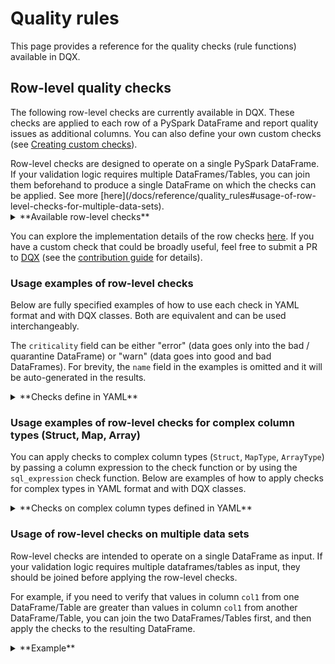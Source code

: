 
# Quality rules

This page provides a reference for the quality checks (rule functions) available in DQX.

## Row-level quality checks

The following row-level checks are currently available in DQX.
These checks are applied to each row of a PySpark DataFrame and report quality issues as additional columns.
You can also define your own custom checks (see [Creating custom checks](#creating-custom-checks)).

<Admonition type="warning" title="Applicability">
Row-level checks are designed to operate on a single PySpark DataFrame.
If your validation logic requires multiple DataFrames/Tables, you can join them beforehand to produce a single DataFrame on which the checks can be applied.
See more [here](/docs/reference/quality_rules#usage-of-row-level-checks-for-multiple-data-sets).
</Admonition>

<details style={{ backgroundColor: 'transparent', color: 'neutral' }}>
<summary>**Available row-level checks**</summary>
| Check                            | Description                                                                                                                                                                                                                                                                        | Arguments                                                                                                                                                                                                                                                                                                                                                 |
| -------------------------------- | ---------------------------------------------------------------------------------------------------------------------------------------------------------------------------------------------------------------------------------------------------------------------------------- | --------------------------------------------------------------------------------------------------------------------------------------------------------------------------------------------------------------------------------------------------------------------------------------------------------------------------------------------------------- |
| is_not_null                      | Checks whether the values in the input column are not null.                                                                                                                                                                                                                        | col_name: column to check (can be a string column name or a column expression)                                                                                                                                                                                                                                                                            |
| is_not_empty                     | Checks whether the values in the input column are not empty (but may be null).                                                                                                                                                                                                     | col_name: column to check (can be a string column name or a column expression)                                                                                                                                                                                                                                                                            |
| is_not_null_and_not_empty        | Checks whether the values in the input column are not null and not empty.                                                                                                                                                                                                          | col_name: column to check (can be a string column name or a column expression); trim_strings: optional boolean flag to trim spaces from strings                                                                                                                                                                                                           |
| is_in_list                       | Checks whether the values in the input column are present in the list of allowed values (null values are allowed).                                                                                                                                                                 | col_name: column to check (can be a string column name or a column expression); allowed: list of allowed values                                                                                                                                                                                                                                           |
| is_not_null_and_is_in_list       | Checks whether the values in the input column are not null and present in the list of allowed values.                                                                                                                                                                              | col_name: column to check (can be a string column name or a column expression); allowed: list of allowed values                                                                                                                                                                                                                                           |
| is_not_null_and_not_empty_array  | Checks whether the values in the array input column are not null and not empty.                                                                                                                                                                                                    | col_name: column to check (can be a string column name or a column expression)                                                                                                                                                                                                                                                                            |
| is_in_range                      | Checks whether the values in the input column are in the provided range (inclusive of both boundaries).                                                                                                                                                                            | col_name: column to check (can be a string column name or a column expression); min_limit: min limit as number, date, timestamp, column name or sql expression; max_limit: max limit as number, date, timestamp, column name or sql expression                                                                                                            |
| is_not_in_range                  | Checks whether the values in the input column are outside the provided range (inclusive of both boundaries).                                                                                                                                                                       | col_name: column to check (can be a string column name or a column expression); min_limit: min limit as number, date, timestamp, column name or sql expression; max_limit: max limit as number, date, timestamp, column name or sql expression                                                                                                            |
| is_not_less_than                 | Checks whether the values in the input column are not less than the provided limit.                                                                                                                                                                                                | col_name: column to check (can be a string column name or a column expression); limit: limit as number, date, timestamp, column name or sql expression                                                                                                                                                                                                    |
| is_not_greater_than              | Checks whether the values in the input column are not greater than the provided limit.                                                                                                                                                                                             | col_name: column to check (can be a string column name or a column expression); limit: limit as number, date, timestamp, column name or sql expression                                                                                                                                                                                                    |
| is_valid_date                    | Checks whether the values in the input column have valid date formats.                                                                                                                                                                                                             | col_name: column to check (can be a string column name or a column expression); date_format: optional date format (e.g. 'yyyy-mm-dd')                                                                                                                                                                                                                     |
| is_valid_timestamp               | Checks whether the values in the input column have valid timestamp formats.                                                                                                                                                                                                        | col_name: column to check (can be a string column name or a column expression); timestamp_format: optional timestamp format (e.g. 'yyyy-mm-dd HH:mm:ss')                                                                                                                                                                                                  |
| is_not_in_future                 | Checks whether the values in the input column contain a timestamp that is not in the future, where 'future' is defined as current_timestamp + offset (in seconds).                                                                                                                 | col_name: column to check (can be a string column name or a column expression); offset: offset to use; curr_timestamp: current timestamp, if not provided current_timestamp() function is used                                                                                                                                                            |
| is_not_in_near_future            | Checks whether the values in the input column contain a timestamp that is not in the near future, where 'near future' is defined as greater than the current timestamp but less than the current_timestamp + offset (in seconds).                                                  | col_name: column to check (can be a string column name or a column expression); offset: offset to use; curr_timestamp: current timestamp, if not provided current_timestamp() function is used                                                                                                                                                            |
| is_older_than_n_days             | Checks whether the values in one input column are at least N days older than the values in another column.                                                                                                                                                                         | col_name: column to check (can be a string column name or a column expression); days: number of days; curr_date: current date, if not provided current_date() function is used                                                                                                                                                                            |
| is_older_than_col2_for_n_days    | Checks whether the values in one input column are at least N days older than the values in another column.                                                                                                                                                                         | col_name1: first column to check (can be a string column name or a column expression); col_name2: second column to check (can be a string column name or a column expression); days: number of days                                                                                                                                                       |
| is_unique                        | Checks whether the values in the input column are unique and reports an issue for each row that contains a duplicate value. It supports uniqueness check for multiple columns (composite key). Null values are considered duplicates by default, following the ANSI SQL standard.  | columns: columns to check (can be a list of string column names or column expressions); window_spec: optional window specification as a string or column object, you must handle NULLs correctly using coalesce() to prevent rows exclusion; null_not_distinct: if False (default), null values are considered distinct and will be flagged as duplicates |
| regex_match                      | Checks whether the values in the input column match a given regex.                                                                                                                                                                                                                 | col_name: column to check (can be a string column name or a column expression); regex: regex to check; negate: if the condition should be negated (true) or not                                                                                                                                                                                           |
| sql_expression                   | Checks whether the values meet the condition provided as an SQL expression, e.g. `a = 'str1' and a > b`                                                                                                                                                                            | expression: sql expression to check on a dataframe; msg: optional message to output; name: optional name of the resulting column; negate: if the condition should be negated                                                                                                                                                                              |
</details>

You can explore the implementation details of the row checks [here](https://github.com/databrickslabs/dqx/blob/main/src/databricks/labs/dqx/row_checks.py).
If you have a custom check that could be broadly useful, feel free to submit a PR to [DQX](https://github.com/databrickslabs/dqx) (see the [contribution guide](/docs/dev/contributing) for details).

### Usage examples of row-level checks

Below are fully specified examples of how to use each check in YAML format and with DQX classes. Both are equivalent and can be used interchangeably.

The `criticality` field can be either "error" (data goes only into the bad / quarantine DataFrame) or "warn" (data goes into good and bad DataFrames).
For brevity, the `name` field in the examples is omitted and it will be auto-generated in the results.

<details style={{ backgroundColor: 'transparent', color: 'neutral' }}>
<summary>**Checks define in YAML**</summary>
```yaml
# is_not_null check
- criticality: error
  check:
    function: is_not_null
    arguments:
      col_name: col1

# is_not_empty check
- criticality: error
  check:
    function: is_not_empty
    arguments:
      col_name: col1

# is_not_null_and_not_empty check
- criticality: error
  check:
    function: is_not_null_and_not_empty
    arguments:
      col_name: col1
      trim_strings: true

# is_in_list check
- criticality: error
  check:
    function: is_in_list
    arguments:
      col_name: col2
      allowed:
      - 1
      - 2
      - 3

# is_not_null_and_is_in_list check
- criticality: error
  check:
    function: is_not_null_and_is_in_list
    arguments:
      col_name: col2
      allowed:
      - 1
      - 2
      - 3

# is_not_null_and_not_empty_array check
- criticality: error
  check:
    function: is_not_null_and_not_empty_array
    arguments:
      col_name: col4

# is_in_range check
- criticality: error
  check:
    function: is_in_range
    arguments:
      col_name: col2
      min_limit: 1
      max_limit: 10
- criticality: error
  check:
    function: is_in_range
    arguments:
      col_name: col5
      min_limit: 2025-01-01
      max_limit: 2025-02-24
- criticality: error
  check:
    function: is_in_range
    arguments:
      col_name: col6
      min_limit: 2025-01-01 00:00:00
      max_limit: 2025-02-24 01:00:00
- criticality: error
  check:
    function: is_in_range
    arguments:
      col_name: col3
      min_limit: col2
      max_limit: col2 * 2

# is_not_in_range check
- criticality: error
  check:
    function: is_not_in_range
    arguments:
      col_name: col2
      min_limit: 11
      max_limit: 20
- criticality: error
  check:
    function: is_not_in_range
    arguments:
      col_name: col5
      min_limit: 2025-02-25
      max_limit: 2025-02-26
- criticality: error
  check:
    function: is_not_in_range
    arguments:
      col_name: col6
      min_limit: 2025-02-25 00:00:00
      max_limit: 2025-02-26 01:00:00
- criticality: error
  check:
    function: is_not_in_range
    arguments:
      col_name: col3
      min_limit: col2 + 10
      max_limit: col2 * 10

# is_not_less_than check
- criticality: error
  check:
    function: is_not_less_than
    arguments:
      col_name: col2
      limit: 0
- criticality: error
  check:
    function: is_not_less_than
    arguments:
      col_name: col5
      limit: 2025-01-01
- criticality: error
  check:
    function: is_not_less_than
    arguments:
      col_name: col6
      limit: 2025-01-01 01:00:00
- criticality: error
  check:
    function: is_not_less_than
    arguments:
      col_name: col3
      limit: col2 - 10

# is_not_greater_than check
- criticality: error
  check:
    function: is_not_greater_than
    arguments:
      col_name: col2
      limit: 10
- criticality: error
  check:
    function: is_not_greater_than
    arguments:
      col_name: col5
      limit: 2025-03-01
- criticality: error
  check:
    function: is_not_greater_than
    arguments:
      col_name: col6
      limit: 2025-03-24 01:00:00
- criticality: error
  check:
    function: is_not_greater_than
    arguments:
      col_name: col3
      limit: col2 + 10

# is_valid_date check
- criticality: error
  check:
    function: is_valid_date
    arguments:
      col_name: col5
- criticality: error
  name: col5_is_not_valid_date2
  check:
    function: is_valid_date
    arguments:
      col_name: col5
      date_format: yyyy-MM-dd

# is_valid_timestamp check
- criticality: error
  check:
    function: is_valid_timestamp
    arguments:
      col_name: col6
      timestamp_format: yyyy-MM-dd HH:mm:ss
- criticality: error
  name: col6_is_not_valid_timestamp2
  check:
    function: is_valid_timestamp
    arguments:
      col_name: col6

# is_not_in_future check
- criticality: error
  check:
    function: is_not_in_future
    arguments:
      col_name: col6
      offset: 86400

# is_not_in_near_future check
- criticality: error
  check:
    function: is_not_in_near_future
    arguments:
      col_name: col6
      offset: 36400

# is_older_than_n_days check
- criticality: error
  check:
    function: is_older_than_n_days
    arguments:
      col_name: col5
      days: 10000

# is_older_than_col2_for_n_days check
- criticality: error
  check:
    function: is_older_than_col2_for_n_days
    arguments:
      col_name1: col5
      col_name2: col6
      days: 2

# is_unique check
- criticality: error
  check:
    function: is_unique
    arguments:
      columns:
      - col1

# is_unique for multiple columns (composite key), nulls as distinct (default behavior)
# eg. (1, NULL) not equals (1, NULL) and (NULL, NULL) not equals (NULL, NULL)
- criticality: error
  name: composite_key_col1_and_col2_is_not_unique
  check:
    function: is_unique
    arguments:
      columns:
      - col1
      - col2

# is_unique for multiple columns (composite key), nulls as not distinct
# eg. (1, NULL) equals (1, NULL) and (NULL, NULL) equals (NULL, NULL)
- criticality: error
  name: composite_key_col1_and_col2_is_not_unique
  check:
    function: is_unique
    arguments:
      columns:
      - col1
      - col2
      null_not_distinct: True

# is_unique check with custom window
# provide default value for NULL in the time column of the window spec using coalesce() to prevent rows exclusion!
- criticality: error
  name: col1_is_not_unique2
  check:
    function: is_unique
    arguments:
      columns:
      - col1
      window_spec: window(coalesce(col6, '1970-01-01'), '10 minutes')

# regex_match check
- criticality: error
  check:
    function: regex_match
    arguments:
      col_name: col2
      regex: '[0-9]+'
      negate: false

# sql_expression check
- criticality: error
  check:
    function: sql_expression
    arguments:
      expression: col3 >= col2 and col3 <= 10
      msg: col3 is less than col2 and col3 is greater than 10
      name: custom_output_name
      negate: false
```
</details>

<details style={{ backgroundColor: 'transparent', color: 'neutral' }}>
<summary>**Checks defined using DQX classes**</summary>
```python
from databricks.labs.dqx.rule import DQColRule
from databricks.labs.dqx import row_checks
from datetime import datetime

checks = [
    # is_not_null check
    DQColRule(
        criticality="error",
        check_func=row_checks.is_not_null,
        col_name="col1"
    ),
    # is_not_empty check
    DQColRule(
        criticality="error",
        check_func=row_checks.is_not_empty,
        col_name="col1"
    ),
    # is_not_null_and_not_empty check
    DQColRule(
        criticality="error",
        check_func=row_checks.is_not_null_and_not_empty,
        col_name="col1",
        check_func_kwargs={"trim_strings": True}
    ),
    # is_in_list check
    DQColRule(
        criticality="error",
        check_func=row_checks.is_in_list,
        col_name="col2",
        check_func_args=[[1, 2, 3]]
    ),
    # is_not_null_and_is_in_list check
    DQColRule(
        criticality="error",
        check_func=row_checks.is_not_null_and_is_in_list,
        col_name="col2",
        check_func_args=[[1, 2, 3]]
    ),
    # is_not_null_and_not_empty_array check
    DQColRule(
        criticality="error",
        check_func=row_checks.is_not_null_and_not_empty_array,
        col_name="col4"
    ),
    # is_in_range check
    DQColRule(
        criticality="error",
        check_func=row_checks.is_in_range,
        col_name="col2",
        check_func_kwargs={"min_limit": 1, "max_limit": 10}
    ),
    DQColRule(
        criticality="error",
        check_func=row_checks.is_in_range,
        col_name="col5",
        check_func_kwargs={
            "min_limit": datetime(2025, 1, 1).date(),
            "max_limit": datetime(2025, 2, 24).date()
        }
    ),
    DQColRule(
        criticality="error",
        check_func=row_checks.is_in_range,
        col_name="col6",
        check_func_kwargs={
            "min_limit": datetime(2025, 1, 1, 0, 0, 0),
            "max_limit": datetime(2025, 2, 24, 1, 0, 0)
         }
    ),
    DQColRule(
        criticality="error",
        check_func=row_checks.is_in_range,
        col_name="col3",
        check_func_kwargs={
            "min_limit": "col2",
            "max_limit": "col2 * 2"
        }
    ),
    # is_not_in_range check
    DQColRule(
        criticality="error",
        check_func=row_checks.is_not_in_range,
        col_name="col2",
        check_func_kwargs={
            "min_limit": 11,
            "max_limit": 20
        }
    ),
    DQColRule(
        criticality="error",
        check_func=row_checks.is_not_in_range,
        col_name="col5",
        check_func_kwargs={
            "min_limit": datetime(2025, 2, 25).date(),
            "max_limit": datetime(2025, 2, 26).date()
        }
    ),
    DQColRule(
        criticality="error",
        check_func=row_checks.is_not_in_range,
        col_name="col6",
        check_func_kwargs={
            "min_limit": datetime(2025, 2, 25, 0, 0, 0),
             "max_limit": datetime(2025, 2, 26, 1, 0, 0)
         }
    ),
    DQColRule(
        criticality="error",
        check_func=row_checks.is_not_in_range,
        col_name="col3",
        check_func_kwargs={
            "min_limit": "col2 + 10",
            "max_limit": "col2 * 10"
         }
    ),
    # is_not_less_than check
    DQColRule(
        criticality="error",
        check_func=row_checks.is_not_less_than,
        col_name="col2",
        check_func_kwargs={"limit": 0}
    ),
    DQColRule(
        criticality="error",
        check_func=row_checks.is_not_less_than,
        col_name="col5",
        check_func_kwargs={"limit": datetime(2025, 1, 1).date()}
    ),
    DQColRule(
        criticality="error",
        check_func=row_checks.is_not_less_than,
        col_name="col6",
        check_func_kwargs={"limit": datetime(2025, 1, 1, 1, 0, 0)}
    ),
    DQColRule(
        criticality="error",
        check_func=row_checks.is_not_less_than,
        col_name="col3",
        check_func_kwargs={"limit": "col2 - 10"}
    ),
    # is_not_greater_than check
    DQColRule(
        criticality="error",
        check_func=row_checks.is_not_greater_than,
        col_name="col2",
        check_func_kwargs={"limit": 10}
    ),
    DQColRule(
        criticality="error",
        check_func=row_checks.is_not_greater_than,
        col_name="col5",
        check_func_kwargs={"limit": datetime(2025, 3, 1).date()}
    ),
    DQColRule(
        criticality="error",
        check_func=row_checks.is_not_greater_than,
        col_name="col6",
        check_func_kwargs={"limit": datetime(2025, 3, 24, 1, 0, 0)}
    ),
    DQColRule(
        criticality="error",
        check_func=row_checks.is_not_greater_than,
        col_name="col3",
        check_func_kwargs={"limit": "col2 + 10"}
    ),
    # is_valid_date check
    DQColRule(
        criticality="error",
        check_func=row_checks.is_valid_date,
        col_name="col5"
    ),
    DQColRule(
        criticality="error",
        check_func=row_checks.is_valid_date,
        col_name="col5",
        check_func_kwargs={"date_format": "yyyy-MM-dd"},
        name="col5_is_not_valid_date2"
    ),
    # is_valid_timestamp check
    DQColRule(
        criticality="error",
        check_func=row_checks.is_valid_timestamp,
        col_name="col6"
    ),
    DQColRule(
        criticality="error",
        check_func=row_checks.is_valid_timestamp,
        col_name="col6",
        check_func_kwargs={"timestamp_format": "yyyy-MM-dd HH:mm:ss"},
        name="col6_is_not_valid_timestamp2"
    ),
    # is_not_in_future check
    DQColRule(
        criticality="error",
        check_func=row_checks.is_not_in_future,
        col_name="col6",
        check_func_kwargs={"offset": 86400}
    ),
    # is_not_in_near_future check
    DQColRule(
        criticality="error",
        check_func=row_checks.is_not_in_near_future,
        col_name="col6",
        check_func_kwargs={"offset": 36400}
    ),
    # is_older_than_n_days check
    DQColRule(
        criticality="error",
        check_func=row_checks.is_older_than_n_days,
        col_name="col5",
        check_func_kwargs={"days": 10000}
    ),
    # is_older_than_col2_for_n_days check
    DQColRule(
        criticality="error",
        check_func=row_checks.is_older_than_col2_for_n_days,
        check_func_args=["col5", "col6", 2]
    ),
    # is_unique check defined using list of columns as string
    DQColRule(
        criticality="error",
        check_func=is_unique,
        check_func_kwargs={
            "columns": ["col1"]
        }
    ),
    # is_unique check defined using list of columns
    DQColRule(
        criticality="error",
        check_func=is_unique,
        check_func_kwargs={
            "columns": [F.col("col1")]
        }
    ),
    # is_unique for multiple columns (composite key), nulls as distinct (default behavior)
    # eg. (1, NULL) not equals (1, NULL) and (NULL, NULL) not equals (NULL, NULL)
    DQColRule(
        criticality="error",
        name="composite_key_col1_and_col2_is_not_unique",
        check_func=is_unique,
        check_func_kwargs={
            "columns": ["col1", "col2"]
        }
    ),
    # is_unique for multiple columns (composite key), nulls as not distinct
    # eg. (1, NULL) equals (1, NULL) and (NULL, NULL) equals (NULL, NULL)
    DQColRule(
        criticality="error",
        name="composite_key_col1_and_col2_is_not_unique_not_null_distinct",
        check_func=is_unique,
        check_func_kwargs={
            "columns": ["col1", "col2"],
            "null_not_distinct": True
        },
    ),
    # is_unique check with custom window
    DQColRule(
        criticality="error",
        name="col1_is_not_unique_custom_window",
        # provide default value for NULL in the time column of the window spec using coalesce()
        # to prevent rows exclusion!
        check_func=is_unique,
        check_func_kwargs={
            "columns": ["col1"],
            "window_spec": F.window(F.coalesce(F.col("col6"), F.lit(datetime(1970, 1, 1))), "10 minutes")
        },
    ),
    # regex_match check
    DQColRule(
        criticality="error",
        check_func=row_checks.regex_match,
        col_name="col2",
        check_func_kwargs={
            "regex": "[0-9]+", "negate": False
        }
    ),
    # sql_expression check
    DQColRule(
        criticality="error",
        check_func=row_checks.sql_expression,
        check_func_kwargs={
            "expression": "col3 >= col2 and col3 <= 10",
            "msg": "col3 is less than col2 and col3 is greater than 10",
            "name": "custom_output_name",
            "negate": False
        }
    ),
]
```
</details>

### Usage examples of row-level checks for complex column types (Struct, Map, Array)

You can apply checks to complex column types (`Struct`, `MapType`, `ArrayType`) by passing a column expression to the check function or by using the `sql_expression` check function.
Below are examples of how to apply checks for complex types in YAML format and with DQX classes.

<details style={{ backgroundColor: 'transparent', color: 'neutral' }}>
<summary>**Checks on complex column types defined in YAML**</summary>
```yaml
# is_not_null check applied to a struct column element (dot notation)
- criticality: error
  check:
    function: is_not_null
    arguments:
      col_name: col8.field1

# is_not_null check applied to a map column element
- criticality: error
  check:
    function: is_not_null
    arguments:
      col_name: try_element_at(col7, 'key1')

# is_not_null check applied to an array column element at the specified position
- criticality: error
  check:
    function: is_not_null
    arguments:
      col_name: try_element_at(col4, 1)

# is_not_greater_than check applied to an array column
- criticality: error
  check:
    function: is_not_greater_than
    arguments:
      col_name: array_max(col4)
      limit: 10

# is_not_less_than check applied to an array column
- criticality: error
  check:
    function: is_not_less_than
    arguments:
      col_name: array_min(col4)
      limit: 1

# sql_expression check applied to a map column element
- criticality: error
  check:
    function: sql_expression
    arguments:
      expression: try_element_at(col7, 'key1') < 10
      msg: col7 element 'key1' is less than 10
      name: col7_element_key1_less_than_10
      negate: false

# sql_expression check applied to an array of map column elements
- criticality: error
  check:
    function: sql_expression
    arguments:
      expression: not exists(col4, x -> x >= 10)
      msg: array col4 has an element greater than 10
      name: col4_all_elements_less_than_10
      negate: false

# apply check to multiple columns (simple col, struct, map and array)
- criticality: error
  check:
    function: is_not_null
    arguments:
      col_names:
        - col1 # col
        - col8.field1 # struct col
        - try_element_at(col7, 'key1') # map col
        - try_element_at(col4, 1) # array col
```
</details>

<details style={{ backgroundColor: 'transparent', color: 'neutral' }}>
<summary>**Checks on complex column types defined using DQX classes**</summary>
```python
import pyspark.sql.functions as F
from databricks.labs.dqx.rule import DQColRule
from databricks.labs.dqx import row_checks

checks = [
    # is_not_null check applied to a struct column element (dot notation)
    DQColRule(
        criticality="error",
        check_func=row_checks.is_not_null,
        col_name="col8.field1",
    ),
    # is_not_null check applied to a map column element
    DQColRule(
        criticality="error",
        check_func=row_checks.is_not_null,
        col_name=F.try_element_at("col7", F.lit("key1")),
    ),
    # is_not_null check applied to an array column element at the specified position
    DQColRule(
        criticality="error",
        check_func=row_checks.is_not_null,
        col_name=F.try_element_at("col4", F.lit(1)),
    ),
    # is_not_greater_than check applied to an array column
    DQColRule(
        criticality="error",
        check_func=row_checks.is_not_greater_than,
        col_name=F.array_max("col4"),
        check_func_kwargs={"limit": 10},
    ),
    # is_not_less_than check applied to an array column
    DQColRule(
        criticality="error",
        check_func=row_checks.is_not_less_than,
        col_name=F.array_min("col4"),
        check_func_kwargs={"limit": 1},
    ),
    # sql_expression check applied to a map column element
    DQColRule(
        criticality="error",
        check_func=row_checks.sql_expression,
        check_func_kwargs={
            "expression": "try_element_at(col7, 'key1') < 10",
            "msg": "col7 element 'key1' is less than 10",
            "name": "col7_element_key1_less_than_10",
            "negate": False,
        },
    ),
    # sql_expression check applied to an array of map column elements
    DQColRule(
        criticality="error",
        check_func=row_checks.sql_expression,
        check_func_kwargs={
            "expression": "not exists(col4, x -> x >= 10)",
            "msg": "array col4 has an element greater than 10",
            "name": "col4_all_elements_less_than_10",
            "negate": False,
        },
    ),
] + DQColSetRule(  # apply check to multiple columns (simple col, map and array)
        check_func=row_checks.is_not_null,
        criticality="error",
        columns=[
            "col1",  # col as string
            F.col("col2"),  # col
            "col8.field1",  # struct col
            F.try_element_at("col7", F.lit("key1")),  # map col
            F.try_element_at("col4", F.lit(1))  # array col
        ]
    ).get_rules()
```
</details>

### Usage of row-level checks on multiple data sets

Row-level checks are intended to operate on a single DataFrame as input. If your validation logic requires multiple dataframes/tables as input, they should be joined before applying the row-level checks.

For example, if you need to verify that values in column `col1` from one DataFrame/Table are greater than values in column `col1` from another DataFrame/Table, you can join the two DataFrames/Tables first, and then apply the checks to the resulting DataFrame.

<details style={{ backgroundColor: 'transparent', color: 'neutral' }}>
<summary>**Example**</summary>
```python
from databricks.labs.dqx.engine import DQEngine
from databricks.sdk import WorkspaceClient

# Join and filter two input tables
input_df = spark.sql("""
    SELECT t2.col1, t2.col2, t2.col3
    FROM (
        SELECT DISTINCT col1 FROM table1 WHERE col4 = 'foo'
    ) AS t1
    JOIN table2 AS t2
    ON t1.col1 = t2.col1
    WHERE t2.col1 > 0
""")

# Define and apply checks on the joined data sets
checks = yaml.safe_load("""
- criticality: error
  check:
    function: is_not_null
    arguments:
      col_name: col1
- criticality: error
  check:
    function: sql_expression
    arguments:
      expression: col3 >= col2 and col3 <= 10
      msg: col3 is less than col2 and col3 is greater than 10
      name: custom_output_name
      negate: false
""")

dq_engine = DQEngine(WorkspaceClient())
good_df, quarantine_df = dq_engine.apply_checks_by_metadata_and_split(input_df, checks)
```
</details>

## Applying filters on checks

You can apply checks to a part of the DataFrame by using a `filter`.
For example, to check that a column `a` is not null only when a column `b` is positive, you can define the check as follows:
```yaml
- criticality: error
  filter: col2 > 0
  check:
    function: is_not_null
    arguments:
      col_name: col1
```

## Creating custom checks

### Custom checks with SQL Expression

You can define custom checks using SQL Expression rule (`sql_expression`),
for example:
```yaml
- criticality: error
  check:
    function: sql_expression
    arguments:
      expression: col1 LIKE '%foo'
      msg: col1 ends with 'foo'
```

SQL Expressions are also useful if you need to make cross-column validation, for example:
```yaml
- criticality: error
  check:
    function: sql_expression
    arguments:
      expression: col1 > col2
      msg: col1 is greater than col2
```

### Custom checks as a Python function

If you need a reusable check or want to implement more complex logic which is challenging to implement using SQL expression, you can define your own custom check function.
A check function is a callable that uses `make_condition` to return `pyspark.sql.Column`.

#### Custom check example

<Tabs>
  <TabItem value="Python" label="Python" default>
    ```python
    import pyspark.sql.functions as F
    from pyspark.sql import Column
    from databricks.labs.dqx.row_checks import make_condition

    def ends_with_foo(col_name: str) -> Column:
        column = F.col(col_name)
        return make_condition(column.endswith("foo"), f"Column {col_name} ends with foo", f"{col_name}_ends_with_foo")
    ```
  </TabItem>
</Tabs>

#### Execution of the custom check using DQX classes

<Tabs>
  <TabItem value="Python" label="Python" default>
    ```python
    import yaml
    from databricks.labs.dqx.engine import DQEngine
    from databricks.sdk import WorkspaceClient
    from databricks.labs.dqx.row_checks import is_not_null

    checks = [
        DQColRule(criticality="error", check_func=is_not_null, col_name="col1"),
        DQColRule(criticality="error", check_func=ends_with_foo, col_name="col1"),
    ]

    dq_engine = DQEngine(WorkspaceClient())

    # Option 1: apply quality rules on the dataframe and provide valid and invalid (quarantined) dataframes
    valid_df, quarantined_df = dq_engine.apply_checks_and_split(input_df, checks)

    # Option 2: apply quality rules on the dataframe and report issues as additional columns
    valid_and_quarantined_df = dq_engine.apply_checks_by_metadata(input_df, checks)
    ```
  </TabItem>
</Tabs>

#### Execution of the custom check using YAML definition

<Tabs>
  <TabItem value="Python" label="Python" default>
    ```python
    import yaml
    from databricks.labs.dqx.engine import DQEngine
    from databricks.sdk import WorkspaceClient

    checks = yaml.safe_load("""
    - criticality: error
      check:
        function: ends_with_foo
        arguments:
          col_name: col1
    - criticality: error
      check:
        function: is_not_null
        arguments:
          col_name: col1
    """)

    dq_engine = DQEngine(WorkspaceClient())

    custom_check_functions = {"ends_with_foo": ends_with_foo}  # list of custom check functions
    # or include all functions with globals() for simplicity
    #custom_check_functions=globals()

    # Option 1: apply quality rules on the dataframe and provide valid and invalid (quarantined) dataframes
    valid_df, quarantined_df = dq_engine.apply_checks_by_metadata_and_split(input_df, checks, custom_check_functions)

    # Option 2: apply quality rules on the dataframe and report issues as additional columns
    valid_and_quarantined_df = dq_engine.apply_checks_by_metadata(input_df, checks, custom_check_functions)
    ```
  </TabItem>
</Tabs>
